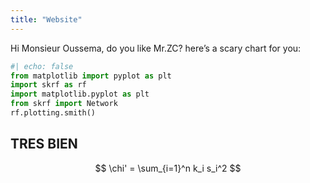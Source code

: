 ```yaml
---
title: "Website"
---
```


Hi Monsieur Oussema, do you like Mr.ZC?
here's a scary chart for you:
```python
#| echo: false
from matplotlib import pyplot as plt
import skrf as rf
import matplotlib.pyplot as plt
from skrf import Network
rf.plotting.smith()

```

## TRES BIEN
$$
\chi' = \sum_{i=1}^n k_i s_i^2
$$

